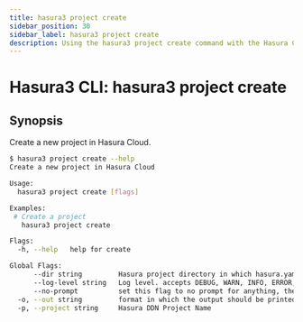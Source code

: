 ```yaml
---
title: hasura3 project create
sidebar_position: 30
sidebar_label: hasura3 project create
description: Using the hasura3 project create command with the Hasura CLI
---
```


# Hasura3 CLI: hasura3 project create 

## Synopsis
Create a new project in Hasura Cloud.

```bash
$ hasura3 project create --help
Create a new project in Hasura Cloud

Usage:
  hasura3 project create [flags]

Examples:
 # Create a project
   hasura3 project create

Flags:
  -h, --help   help for create

Global Flags:
      --dir string         Hasura project directory in which hasura.yaml is present (default ".")
      --log-level string   Log level. accepts DEBUG, WARN, INFO, ERROR, FATAL (default "INFO")
      --no-prompt          set this flag to no prompt for anything, the command fails if any input is missing
  -o, --out string         format in which the output should be printed, accepts table, json and yaml (default "table")
  -p, --project string     Hasura DDN Project Name
```

